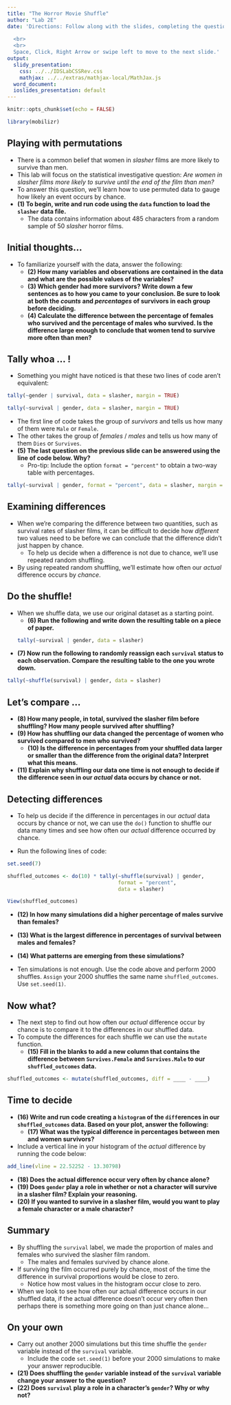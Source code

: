 ```yaml
---
title: "The Horror Movie Shuffle"
author: "Lab 2E"
date: 'Directions: Follow along with the slides, completing the questions in <font color=#25679E><b>blue</b></font> on your computer, and answering the questions in **red** in your journal.  
  
  <br>
  <br>
  Space, Click, Right Arrow or swipe left to move to the next slide.'
output:
  slidy_presentation:
    css: ../../IDSLabCSSRev.css
    mathjax: ../../extras/mathjax-local/MathJax.js
  word_document:
  ioslides_presentation: default
---
```


```r
knitr::opts_chunk$set(echo = FALSE)
```

```r
library(mobilizr)
```

## Playing with permutations

- There is a common belief that women in _slasher_ films are more likely to survive than men.
- This lab will focus on the statistical investigative question: _Are women in slasher films more likely to survive until the end of the film than men?_
- To answer this question, we'll learn how to use permuted data to gauge how likely an event occurs by chance.
- **(1) To begin, write and run code using the `data` function to load the `slasher` data file.**
    - The data contains information about 485 characters from a random sample of 50 _slasher_ horror films.


## Initial thoughts...

- To familiarize yourself with the data, answer the following:
    - **(2) How many variables and observations are contained in the data and what are the possible values of the variables?**
    - **(3) Which gender had more survivors? Write down a few sentences as to how you came to your conclusion. Be sure to look at both the _counts_ and _percentages_ of survivors in each group before deciding.**
    - **(4) Calculate the difference between the percentage of females who survived and the percentage of males who survived. Is the difference large enough to conclude that women tend to survive more often than men?**


## Tally whoa ... !

- Something you might have noticed is that these two lines of code aren't equivalent:
```r
tally(~gender | survival, data = slasher, margin = TRUE)

```
```r
tally(~survival | gender, data = slasher, margin = TRUE)
```

- The first line of code takes the group of _survivors_ and tells us how many of them were `Male` or `Female`.
- The other takes the group of _females_ / _males_ and tells us how many of them `Dies` or `Survives`.
- **(5) The last question on the previous slide can be answered using the line of code below. Why?**
    - Pro-tip: Include the option `format = "percent"` to obtain a two-way table with percentages.

```r
tally(~survival | gender, format = "percent", data = slasher, margin = TRUE)
```


## Examining differences

- When we're comparing the difference between two quantities, such as survival rates of slasher films, it can be difficult to decide how _different_ two values need to be before we can conclude that the difference didn't just happen by chance.
    - To help us decide when a difference is not due to chance, we'll use repeated random shuffling.
- By using repeated random shuffling, we'll estimate how often our _actual_ difference occurs by _chance_.


## Do the shuffle!

- When we shuffle data, we use our original dataset as a starting point.
    - **(6) Run the following and write down the resulting table on a piece of paper.**
```r
tally(~survival | gender, data = slasher)
```
- **(7) Now run the following to randomly reassign each `survival` status to each observation. Compare the resulting table to the one you wrote down.**
```r
tally(~shuffle(survival) | gender, data = slasher)
```

## Let's compare ...

- **(8) How many people, in total, survived the slasher film before shuffling? How many people survived after shuffling?**
- **(9) How has shuffling our data changed the percentage of women who survived compared to men who survived?**
    - **(10) Is the difference in percentages from your shuffled data larger or smaller than the difference from the original data? Interpret what this means.**
- **(11) Explain why shuffling our data one time is not enough to decide if the difference seen in our _actual_ data occurs by chance or not.**

## Detecting differences

- To help us decide if the difference in percentages in our _actual_ data occurs by chance or not, we can use the `do()` function to shuffle our data many times and see how often our _actual_ difference occurred by chance.

- <span class="blue">Run the following lines of code:</span>

```r
set.seed(7)
```

```r
shuffled_outcomes <- do(10) * tally(~shuffle(survival) | gender, 
                                    format = "percent", 
                                    data = slasher)
```

```r
View(shuffled_outcomes)
```

- **(12) In how many simulations did a higher percentage of males survive than females?**
- **(13) What is the largest difference in percentages of survival between males and females?**
- **(14) What patterns are emerging from these simulations?**

- <span class="blue">Ten simulations is not enough. Use the code above and perform 2000 shuffles. `Assign` your 2000 shuffles the same name `shuffled_outcomes`. Use `set.seed(1)`. </span>

## Now what?

- The next step to find out how often our _actual_ difference occur by chance is to compare it to the differences in our shuffled data.
- To compute the differences for each shuffle we can use the `mutate` function.
    - **(15) Fill in the blanks to add a new column that contains the difference between `Survives.Female` and `Survives.Male` to our `shuffled_outcomes` data.**
    
```r
shuffled_outcomes <- mutate(shuffled_outcomes, diff = ____ - ____)
```


## Time to decide

- **(16) Write and run code creating a `histogram` of the `diff`erences in our `shuffled_outcomes` data. Based on your plot, answer the following:**
    - **(17) What was the typical difference in percentages between men and women survivors?**
- <span class="blue">Include a vertical line in your histogram of the _actual_ difference by running the code below:</span>


```r
add_line(vline = 22.52252 - 13.30798)
```

- **(18) Does the actual difference occur very often by chance alone?**
- **(19) Does `gender` play a role in whether or not a character will survive in a slasher film? Explain your reasoning.**
- **(20) If you wanted to survive in a slasher film, would you want to play a female character or a male character?**


## Summary

- By shuffling the `survival` label, we made the proportion of males and females who survived the slasher film random.
    - The males and females survived by chance alone.
- If surviving the film occurred purely by chance, most of the time the difference in survival proportions would be close to zero.
    - Notice how most values in the histogram occur close to zero.
- When we look to see how often our actual difference occurs in our shuffled data, if the actual difference doesn’t occur very often then perhaps there is something more going on than just chance alone...


## On your own

- <span class="blue">Carry out another 2000 simulations but this time shuffle the `gender` variable instead of the `survival` variable. </span>
    - Include the code `set.seed(1)` before your 2000 simulations to make your answer reproducible.
- **(21) Does shuffling the `gender` variable instead of the `survival` variable change your answer to the question?**
- **(22) Does `survival` play a role in a character's `gender`? Why or why not?**